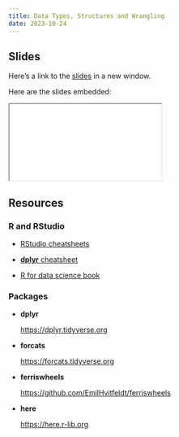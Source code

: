 ```yaml
---
title: Data Types, Structures and Wrangling
date: 2023-10-24
---
```


## Slides

Here's a link to the [slides](/slides/02-data-wrangling/index.qmd){target="_blank"} in a new window. 

Here are the slides embedded:

<iframe class="slide-deck ar3x2" src="/slides/02-data-wrangling/index.html" title="02-data-wrangling slides">
</iframe>

## Resources

### R and RStudio

- [RStudio cheatsheets](https://www.rstudio.com/resources/cheatsheets/){target="_blank"}

- [**dplyr** cheatsheet](https://rstudio.github.io/cheatsheets/html/data-transformation.html){target="_blank"}

- [R for data science book](https://r4ds.had.co.nz){target="_blank"}

### Packages

- **dplyr**

  <https://dplyr.tidyverse.org>
  
- **forcats**

  <https://forcats.tidyverse.org>

- **ferriswheels**

  <https://github.com/EmilHvitfeldt/ferriswheels>
  
- **here**

  <https://here.r-lib.org>